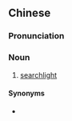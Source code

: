 ==Chinese==
{{zh-forms|s=探海灯|type=21}}

===Pronunciation===
{{zh-pron
|m=tànhǎidēng
|mn=thàm-hái-teng
|cat=n
}}

===Noun===
{{zh-noun}}

# [[searchlight]]

====Synonyms====
* {{zh-l|探照燈}}